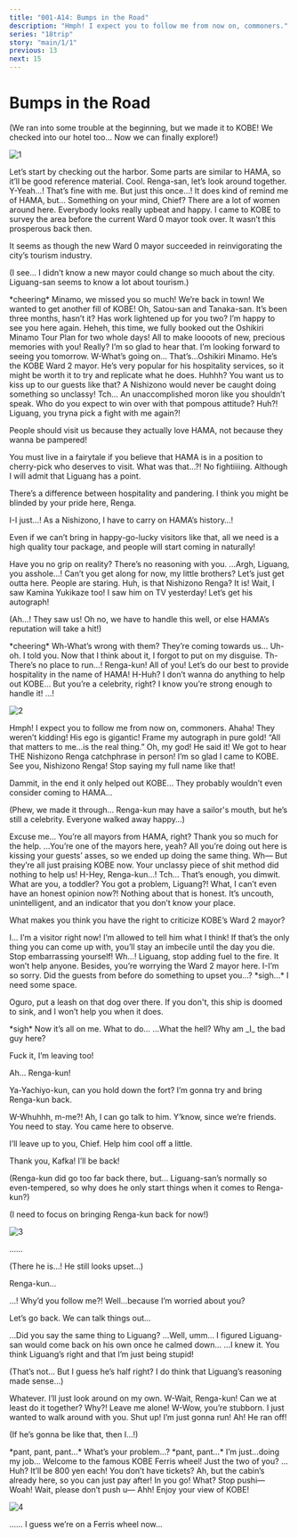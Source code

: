 ```yaml
---
title: "001-A14: Bumps in the Road"
description: "Hmph! I expect you to follow me from now on, commoners."
series: "18trip"
story: "main/1/1"
previous: 13
next: 15
---
```



# Bumps in the Road

<Divider loc="KOBE - Meriken Park" />

<Bubble mc>
<p class="t">(We ran into some trouble at the beginning, but we made it to KOBE! We checked into our hotel too… Now we can finally explore!)</p>
</Bubble>

![1](1.jpg)

<Bubble character="Kafka">
Let’s start by checking out the harbor. Some parts are similar to HAMA, so it’ll be good reference material.
</Bubble>

<Bubble character="Ten">
Cool. Renga-san, let’s look around together.
</Bubble>

<Bubble character="Renga">
Y-Yeah…! That’s fine with me. But just this once…!
</Bubble>

<Bubble mc>
It does kind of remind me of HAMA, but…
</Bubble>

<Bubble character="Kafka">
Something on your mind, Chief?
</Bubble>

<Bubble mc>
There are a lot of women around here. Everybody looks really upbeat and happy.
</Bubble>

<Bubble character="Liguang">
I came to KOBE to survey the area before the current Ward 0 mayor took over. It wasn’t this prosperous back then.

It seems as though the new Ward 0 mayor succeeded in reinvigorating the city’s tourism industry.
</Bubble>

<Bubble mc>
<p class="t">(I see… I didn’t know a new mayor could change so much about the city. Liguang-san seems to know a lot about tourism.)</p>
</Bubble>

<Narration>
&ast;cheering&ast;
</Narration>

<Bubble character="KOBE Fan A">
Minamo, we missed you so much!
</Bubble>

<Bubble character="KOBE Fan B">
We’re back in town! We wanted to get another fill of KOBE!
</Bubble>

<Bubble character="Minamo" name="???">
Oh, Satou-san and Tanaka-san. It’s been three months, hasn’t it? Has work lightened up for you two? I’m happy to see you here again.
</Bubble>

<Bubble character="KOBE Fan A">
Heheh, this time, we fully booked out the Oshikiri Minamo Tour Plan for two whole days!
</Bubble>

<Bubble character="KOBE Fan B">
All to make loooots of new, precious memories with you!
</Bubble>

<Bubble character="Minamo" name="???">
Really? I’m so glad to hear that. I’m looking forward to seeing you tomorrow.
</Bubble>

<Bubble character="Renga">
W-What’s going on…
</Bubble>

<Bubble character="Kafka">
That’s…Oshikiri Minamo. He’s the KOBE Ward 2 mayor. He’s very popular for his hospitality services, so it might be worth it to try and replicate what he does.
</Bubble>

<Bubble character="Renga">
Huhhh? You want us to kiss up to our guests like that? A Nishizono would never be caught doing something so unclassy!
</Bubble>

<Bubble character="Liguang">
Tch… An unaccomplished moron like you shouldn’t speak. Who do you expect to win over with that pompous attitude?
</Bubble>

<Bubble character="Renga">
Huh?! Liguang, you tryna pick a fight with me again?!

People should visit us because they actually love HAMA, not because they wanna be pampered!
</Bubble>

<Bubble character="Liguang">
You must live in a fairytale if you believe that HAMA is in a position to cherry-pick who deserves to visit.
</Bubble>

<Bubble character="Renga">
What was that…?!
</Bubble>

<Bubble character="Kafka">
No fightiiiing. Although I will admit that Liguang has a point.

There’s a difference between hospitality and pandering. I think you might be blinded by your pride here, Renga.
</Bubble>

<Bubble character="Renga">
I-I just…! As a Nishizono, I have to carry on HAMA’s history…!

Even if we can’t bring in happy-go-lucky visitors like that, all we need is a high quality tour package, and people will start coming in naturally!
</Bubble>

<Bubble character="Liguang">
Have you no grip on reality? There’s no reasoning with you.
</Bubble>

<Bubble character="Renga">
…Argh, Liguang, you asshole…!
</Bubble>

<Bubble character="Yukikaze">
Can’t you get along for now, my little brothers?
</Bubble>

<Bubble character="Ten">
Let’s just get outta here. People are staring.
</Bubble>

<Bubble character="KOBE Fan C">
Huh, is that Nishizono Renga?
</Bubble>

<Bubble character="KOBE Fan D">
It is! Wait, I saw Kamina Yukikaze too!
</Bubble>

<Bubble character="KOBE Fan B">
I saw him on TV yesterday! Let’s get his autograph!
</Bubble>

<Bubble mc>
<p class="t">(Ah…! They saw us! Oh no, we have to handle this well, or else HAMA’s reputation will take a hit!)</p>
</Bubble>

<Narration>
&ast;cheering&ast;
</Narration>

<Bubble character="Renga">
Wh-What’s wrong with them? They’re coming towards us…
</Bubble>

<Bubble character="Ten">
Uh-oh. I told you.
</Bubble>

<Bubble character="Yukikaze">
Now that I think about it, I forgot to put on my disguise.
</Bubble>

<Bubble character="Renga">
Th-There’s no place to run…!
</Bubble>

<Bubble mc>
Renga-kun! All of you! Let’s do our best to provide hospitality in the name of HAMA!
</Bubble>

<Bubble character="Renga">
H-Huh? I don’t wanna do anything to help out KOBE…
</Bubble>

<Bubble mc>
But you’re a celebrity, right? I know you’re strong enough to handle it!
</Bubble>

<Bubble character="Renga">
…!
</Bubble>

<Divider omotenashi />

![2](2.jpg)

<Bubble character="Renga">
Hmph! I expect you to follow me from now on, commoners.
</Bubble>

<Bubble character="KOBE Fan A">
Ahaha! They weren’t kidding! His ego is gigantic!
</Bubble>

<Bubble character="Renga">
Frame my autograph in pure gold! “All that matters to me…is the real thing.”
</Bubble>

<Bubble character="KOBE Fan B">
Oh, my god! He said it! We got to hear THE Nishizono Renga catchphrase in person! I’m so glad I came to KOBE.
</Bubble>

<Bubble character="KOBE Fan C">
See you, Nishizono Renga!
</Bubble>

<Bubble character="Renga">
Stop saying my full name like that!

Dammit, in the end it only helped out KOBE… They probably wouldn’t even consider coming to HAMA…
</Bubble>

<Bubble mc>
<p class="t">(Phew, we made it through… Renga-kun may have a sailor's mouth, but he’s still a celebrity. Everyone walked away happy…)</p>
</Bubble>

<Bubble character="Minamo">
Excuse me… You’re all mayors from HAMA, right? Thank you so much for the help.
</Bubble>

<Bubble character="Renga">
…You’re one of the mayors here, yeah? All you’re doing out here is kissing your guests’ asses, so we ended up doing the same thing.
</Bubble>

<Bubble character="Minamo">
Wh&NoBreak;—
</Bubble>

<Bubble character="Renga">
But they’re all just praising KOBE now. Your unclassy piece of shit method did nothing to help us!
</Bubble>

<Bubble mc>
H-Hey, Renga-kun…!
</Bubble>

<Bubble character="Liguang">
Tch… That’s enough, you dimwit. What are you, a toddler?
</Bubble>

<Bubble character="Renga">
You got a problem, Liguang?! What, I can’t even have an honest opinion now?!
</Bubble>

<Bubble character="Liguang">
Nothing about that is honest. It’s uncouth, unintelligent, and an indicator that you don’t know your place.

What makes you think you have the right to criticize KOBE’s Ward 2 mayor?
</Bubble>

<Bubble character="Renga">
I… I’m a visitor right now! I’m allowed to tell him what I think!
</Bubble>

<Bubble character="Liguang">
If that’s the only thing you can come up with, you’ll stay an imbecile until the day you die. Stop embarrassing yourself!
</Bubble>

<Bubble character="Renga">
Wh…!
</Bubble>

<Bubble character="Yukikaze">
Liguang, stop adding fuel to the fire. It won’t help anyone. Besides, you’re worrying the Ward 2 mayor here.
</Bubble>

<Bubble character="Minamo">
I-I’m so sorry. Did the guests from before do something to upset you…?
</Bubble>

<Bubble character="Liguang">
&ast;sigh…&ast; I need some space.

Oguro, put a leash on that dog over there. If you don't, this ship is doomed to sink, and I won’t help you when it does.
</Bubble>

<Bubble character="Kafka">
&ast;sigh&ast; Now it’s all on me. What to do…
</Bubble>

<Bubble character="Renga">
…What the hell? Why am _I_ the bad guy here?

Fuck it, I’m leaving too!
</Bubble>

<Bubble mc>
Ah… Renga-kun!

Ya-Yachiyo-kun, can you hold down the fort? I’m gonna try and bring Renga-kun back.
</Bubble>

<Bubble character="Yachiyo">
W-Whuhhh, m-me?!
</Bubble>

<Bubble character="Ten">
Ah, I can go talk to him. Y’know, since we’re friends.
</Bubble>

<Bubble character="Kafka">
You need to stay. You came here to observe.

I’ll leave up to you, Chief. Help him cool off a little.
</Bubble>

<Bubble mc>
Thank you, Kafka! I’ll be back!

<p class="t">(Renga-kun did go too far back there, but… Liguang-san’s normally so even-tempered, so why does he only start things when it comes to Renga-kun?)</p>

<p class="t">(I need to focus on bringing Renga-kun back for now!)</p>
</Bubble>

<Divider timeskip />

![3](3.jpg)

<Bubble character="Renga">
……
</Bubble>

<Bubble mc>
<p class="t">(There he is…! He still looks upset…)</p>

Renga-kun…
</Bubble>

<Bubble character="Renga">
…! Why’d you follow me?!
</Bubble>

<Bubble mc>
Well…because I’m worried about you?

Let’s go back. We can talk things out…
</Bubble>

<Bubble character="Renga">
…Did you say the same thing to Liguang?
</Bubble>

<Bubble mc>
…Well, umm… I figured Liguang-san would come back on his own once he calmed down…
</Bubble>

<Bubble character="Renga">
…I knew it. You think Liguang’s right and that I’m just being stupid!
</Bubble>

<Bubble mc>
<p class="t">(That’s not… But I guess he’s half right? I do think that Liguang’s reasoning made sense…)</p>
</Bubble>

<Bubble character="Renga">
Whatever. I’ll just look around on my own.
</Bubble>

<Bubble mc>
W-Wait, Renga-kun! Can we at least do it together?
</Bubble>

<Bubble character="Renga">
Why?! Leave me alone!
</Bubble>

<Bubble mc>
W-Wow, you’re stubborn. I just wanted to walk around with you.
</Bubble>

<Bubble character="Renga">
Shut up! I’m just gonna run!
</Bubble>

<Bubble mc>
Ah! He ran off!

<p class="t">(If he’s gonna be like that, then I…!)</p>
</Bubble>

<Divider timeskip />

<Bubble character="Renga">
&ast;pant, pant, pant…&ast; What’s your problem…?
</Bubble>

<Bubble mc>
&ast;pant, pant…&ast; I’m just…doing my job…
</Bubble>

<Bubble character="Pushy Ferris Wheel Operator">
Welcome to the famous KOBE Ferris wheel! Just the two of you?
</Bubble>

<Bubble character="Renga">
…Huh?
</Bubble>

<Bubble character="Pushy Ferris Wheel Operator">
It’ll be 800 yen each! You don’t have tickets? Ah, but the cabin’s already here, so you can just pay after! In you go!
</Bubble>

<Bubble character="Renga">
What? Stop pushi&NoBreak;— Woah!
</Bubble>

<Bubble mc>
Wait, please don’t push u&NoBreak;— Ahh!
</Bubble>

<Bubble character="Pushy Ferris Wheel Operator">
Enjoy your view of KOBE!
</Bubble>

<Divider loc="KOBE Mosaic Ferris Wheel" />

![4](4.jpg)

<Bubble character="Renga">
……
</Bubble>

<Bubble mc>
I guess we’re on a Ferris wheel now…
</Bubble>
